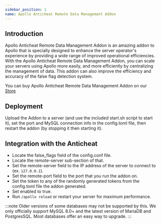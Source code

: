 ```yaml
---
sidebar_position: 1
name: Apollo Anticheat Remote Data Management Addon
---
```


## Introduction

Apollo Anticheat Remote Data Management Addon is an amazing addon to Apollo that is specially designed to enhance the server operator's experience by providing a wide range of improved operational efficiencies. With the Apollo Anticheat Remote Data Management Addon, you can scale your servers using Apollo more easily, and more efficiently by centralizing the management of data. This addon can also improve the efficiency and accuracy of the false flag detection system.

You can buy Apollo Anticheat Remote Data Management Addon on our [Store](https://refinedev.xyz/resources/apollo-anticheat-remote-data-management-addon.25/)

## Deployment

Upload the Addon to a server (and use the included start.sh script to start it), set the port and MySQL connection info in the config.toml file, then restart the addon (by stopping it then starting it).

## Integration with the Anticheat
- Locate the false_flags field of the config.conf file.
- Locate the remote-server sub-section of that.
- Set the remote-server field to the IP address of the server to connect to (ex. `127.0.0.1`).
- Set the remote-port field to the port that you run the addon on.
- Set the token to any of the randomly generated tokens from the config.toml file the addon generated.
- Set enabled to true.
- Run `/apollo reload` or restart your server for maximum performance.

:::note
Older versions of some databases may not be supported by this. We only officially support MySQL 8.0+ and the latest version of MariaDB and PostgresSQL. Most databases offer an easy way to upgrade.
:::